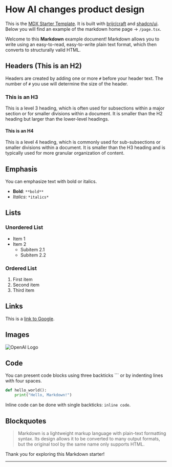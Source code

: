 
# How AI changes product design

This is the [MDX Starter Template](https://github.com/brijr/mdx-starter). It is built with [brijr/craft](https://github.com/brijr/craft) and [shadcn/ui](https://ui.shadcn.com). Below you will find an example of the markdown home page -> `/page.tsx`.

Welcome to this **Markdown** example document! Markdown allows you to write using an easy-to-read, easy-to-write plain text format, which then converts to structurally valid HTML.

## Headers (This is an H2)

Headers are created by adding one or more `#` before your header text. The number of `#` you use will determine the size of the header.

### This is an H3

This is a level 3 heading, which is often used for subsections within a major section or for smaller divisions within a document. It is smaller than the H2 heading but larger than the lower-level headings.

#### This is an H4

This is a level 4 heading, which is commonly used for sub-subsections or smaller divisions within a document. It is smaller than the H3 heading and is typically used for more granular organization of content.

## Emphasis

You can emphasize text with bold or italics.

- **Bold**: `**bold**`
- _Italics_: `*italics*`

## Lists

### Unordered List

- Item 1
- Item 2
  - Subitem 2.1
  - Subitem 2.2

### Ordered List

1. First item
2. Second item
3. Third item

## Links

This is a [link to Google](https://www.google.com).

## Images

![OpenAI Logo](https://openai.com/favicon.ico "OpenAI's Logo")

## Code

You can present code blocks using three backticks ``` or by indenting lines with four spaces.

```python
def hello_world():
    print("Hello, Markdown!")
```

Inline code can be done with single backticks: `inline code`.

## Blockquotes

> Markdown is a lightweight markup language with plain-text formatting syntax. Its design allows it to be converted to many output formats, but the original tool by the same name only supports HTML.

Thank you for exploring this Markdown starter!

---

<ThemeToggle />
